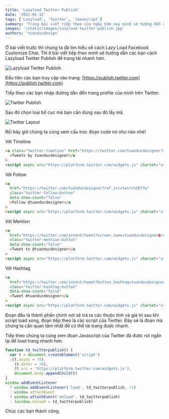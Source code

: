 ```yaml
---
title: 'Lazyload Twitter Publish'
date: '2021-01-12'
tags: ['Lazyload', 'Twitter', 'Javascript']
summary: 'Trong bài viết tiếp theo của ngày hôm nay mình sẽ hướng dẫn các bạn cách Lazyload script của Twitter để tải trang nhanh hơn.'
images: '/static/images/lazyload-twitter-publish.jpg'
authors: 'tuanducdesign'
---
```


Ở bài viết trước thì chúng ta đã tìm hiểu về cách Lazy Load Facebook Customize Chat. Thì ở bài viết tiếp theo mình sẽ hướng dẫn các bạn cách Lazyload Twitter Publish để trang tải nhanh hơn.

![Lazyload Twitter Publish](/static/images/lazyload-twitter-publish.jpg)

Đầu tiên các bạn truy cập vào trang: [https://publish.twitter.com](https://publish.twitter.com)

Tiếp theo các bạn nhập đường dẫn đến trang profile của mình trên Twitter.

![Twitter Publish](/static/images/twitter-publish.jpg)

Sau đó chọn loại bố cục mà bạn cần dùng sau đó lấy mã.

![Twitter Layout](/static/images/twitter-layout.jpg)

Rồi bây giờ chúng ta cùng xem cấu trúc đoạn code nó như nào nhé!

Với Timeline

```html
<a class="twitter-timeline" href="https://twitter.com/tuanducdesigner?ref_src=twsrc%5Etfw"
  >Tweets by tuanducdesigner</a
>
<script async src="https://platform.twitter.com/widgets.js" charset="utf-8"></script>
```

Với Follow

```html
<a
  href="https://twitter.com/tuanducdesigner?ref_src=twsrc%5Etfw"
  class="twitter-follow-button"
  data-show-count="false"
  >Follow @tuanducdesigner</a
>
<script async src="https://platform.twitter.com/widgets.js" charset="utf-8"></script>
```

Với Mention

```html
<a
  href="https://twitter.com/intent/tweet?screen_name=tuanducdesigner&ref_src=twsrc%5Etfw"
  class="twitter-mention-button"
  data-show-count="false"
  >Tweet to @tuanducdesigner</a
>
<script async src="https://platform.twitter.com/widgets.js" charset="utf-8"></script>
```

Với Hashtag

```html
<a
  href="https://twitter.com/intent/tweet?button_hashtag=tuanducdesigner&ref_src=twsrc%5Etfw"
  class="twitter-hashtag-button"
  data-show-count="false"
  >Tweet #tuanducdesigner</a
>
<script async src="https://platform.twitter.com/widgets.js" charset="utf-8"></script>
```

Đoạn đầu là thành phần chính nơi sẽ trả ra các thuộc tính và giá trị sau khi script load xong, đoạn tiếp theo là các script của Twitter. Đây sẽ là đoạn mà chúng ta cần quan tâm nhất để có thể tải trang được nhanh.

Tiếp theo chúng ta cùng xem đoạn Javascript của Twitter đã được rút ngắn lại để load trang nhanh hơn.

```javascript
function td_twitterpublish() {
  var t = document.createElement('script')
  ;(t.async = !0),
    (t.defer = !0),
    (t.src = 'https://platform.twitter.com/widgets.js'),
    document.body.appendChild(t)
}
window.addEventListener
  ? window.addEventListener('load', td_twitterpublish, !1)
  : window.attachEvent
  ? window.attachEvent('onload', td_twitterpublish)
  : (window.onload = td_twitterpublish)
```

Chúc các bạn thành công.
